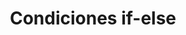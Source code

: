 ---
title: Condiciones if-else
description: Aprende a usar las condiciones if-else en Java para tomar decisiones en tus programas.
---